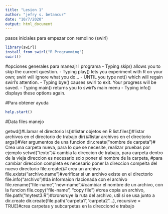 ```yaml
---
title: "Lesion 1"
author: "jefry s. betancur"
date: "10/7/2020"
output: html_document
---
```


pasos iniciales para empezar con remolino (swirl)

```r
library(swirl)
install_from_swirl("R Programming")
swirl()
```

#opciones generales para maneajr l programa
- Typing skip() allows you to skip the current question.
- Typing play() lets you experiment with R on your own; swirl will ignore what you do...
- UNTIL you type nxt() which will regain swirl's attention.
- Typing bye() causes swirl to exit. Your progress will be saved.
- Typing main() returns you to swirl's main menu
- Typing info() displays these options again.

#Para obtener ayuda

```r
help.start()
```

#Data files manejo

getwd()#Llamar el directorio
ls()#listar objetos en R
list.files()#listar archivos en el directorio de trabajo
dir()#listar archivos en el directorio
args()#Ver argumentos de una funcion
dir.create("nombre de carpeta")# Crea una carpeta nueva, para lo que se necesite, realizar pruebas por ejemplo
setwd("texto")# cambia la direccion de  trabajo, para carpeta dentro de la vieja direccion es necesario solo poner el nombre de la carpeta,
#para cambiar direccion completa es necesario poner la direccion compelta del nuevo directorio
file.create()# crea un archivo
file.exists("archivo.name")#verificar si un archivo existe en el directorio
file.info("archivo")#da informaion rlacionada con el archivo
file.rename("file-name","new-name")#cambiar el nombre de un archivo, con la funcion 
file.copy("file-name", "copy file") #crea copia un archivo, 
file.path("mytest3.R")#cronsruye la ruta del archivo, util si se usa junto a dir.create
dir.create(file.path("carpeta1","carpeta2"...), recursive = TRUE)#crea carpetas y subcarpetas en la direcciond e trabajo



